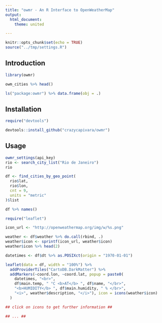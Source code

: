 ```yaml
---
title: "owmr - An R Interface to OpenWeatherMap"
output:
  html_document:
    theme: united

---
```


```r
knitr::opts_chunk$set(echo = TRUE)
source("../tmp/settings.R")
```

## Introduction

```r
library(owmr)

owm_cities %>% head()

ls("package:owmr") %>% data.frame(obj = .)
```

## Installation

```r
require("devtools")

devtools::install_github("crazycapivara/owmr")
```

## Usage

```r
owmr_settings(api_key)
rio <- search_city_list("Rio de Janeiro")
rio

df <- find_cities_by_geo_point(
  rio$lat,
  rio$lon,
  cnt = 9,
  units = "metric"
)$list

df %>% names()

require("leaflet")

icon_url <- "http://openweathermap.org/img/w/%s.png"

weather <- df$weather %>% do.call(rbind, .)
weather$icon <- sprintf(icon_url, weather$icon)
weather$icon %>% head(2)

datetimes <- df$dt %>% as.POSIXct(origin = "1970-01-01")

leaflet(data = df, width = "100%") %>%
  addProviderTiles("CartoDB.DarkMatter") %>%
  addMarkers(~coord.lon, ~coord.lat, popup = paste0(
    datetimes, "<br>",
    df$main.temp, " °C <b>AT</b> ", df$name, "</br>",
    "<b>HUMIDITY</b> ", df$main.humidity, " % </br>",
    "<i>", weather$description, "</i>"), icon = icons(weather$icon)
  )

## click on icons to get further information ##

## ... ##
```
